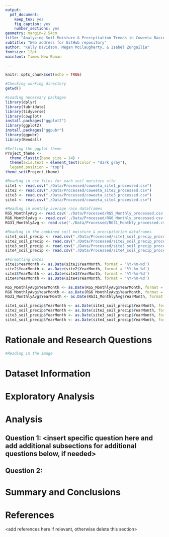 ```yaml
---
output: 
  pdf_document:
    keep_tex: yes
    fig_caption: yes
    number_sections: yes
geometry: margin=2.54cm
title: "Analyzing Soil Moisture & Precipitation Trends in Coweeta Basin LTER Site"
subtitle: "Web address for GitHub repository"
author: "Kelly Davidson, Megan McClaugherty, & Isabel Zungailia"
fontsize: 12pt
mainfont: Times New Roman

---
```


```r
knitr::opts_chunk$set(echo = TRUE)
```

\newpage
\tableofcontents 
\newpage
\listoftables 
\newpage
\listoffigures 
\newpage

```r
#Checking working directory
getwd()

#Loading necessary packages
library(dplyr)
library(lubridate)
library(tidyverse)
library(cowplot)
install.packages("ggplot2")
library(ggplot2)
install.packages("ggpubr")
library(ggpubr)
library(Kendall)

#Setting the ggplot theme
Project_theme <-
  theme_classic(base_size = 14) +
  theme(axis.text = element_text(color = "dark gray"), 
  legend.position = "top")
theme_set(Project_theme)

#Reading in csv files for each soil moisture site
site1 <- read.csv("./Data/Processed/coweeta_site1_processed.csv")
site2 <- read.csv("./Data/Processed/coweeta_site2_processed.csv")
site3 <- read.csv("./Data/Processed/coweeta_site3_processed.csv")
site4 <- read.csv("./Data/Processed/coweeta_site4_processed.csv")

#Reading in monthly average rain dataframes
RG5_MonthlyAvg <- read.csv('./Data/Processed/RG5_Monthly_processed.csv')
RG6_MonthlyAvg <- read.csv('./Data/Processed/RG6_Monthly_processed.csv')
RG31_MonthlyAvg <- read.csv('./Data/Processed/RG31_Monthly_processed.csv')

#Reading in the combined soil moisture & precipitation dataframes
site1_soil_precip <- read.csv("./Data/Processed/site1_soil_precip_processed.csv")
site2_soil_precip <- read.csv("./Data/Processed/site2_soil_precip_processed.csv")
site3_soil_precip <- read.csv("./Data/Processed/site3_soil_precip_processed.csv")
site4_soil_precip <- read.csv("./Data/Processed/site4_soil_precip_processed.csv")

#Formatting Dates 
site1$YearMonth <- as.Date(site1$YearMonth, format = '%Y-%m-%d')
site2$YearMonth <- as.Date(site2$YearMonth, format = '%Y-%m-%d')
site3$YearMonth <- as.Date(site3$YearMonth, format = '%Y-%m-%d')
site4$YearMonth <- as.Date(site4$YearMonth, format = '%Y-%m-%d')

RG5_MonthlyAvg$YearMonth <- as.Date(RG5_MonthlyAvg$YearMonth, format = '%Y-%m-%d')
RG6_MonthlyAvg$YearMonth <- as.Date(RG6_MonthlyAvg$YearMonth, format = '%Y-%m-%d')
RG31_MonthlyAvg$YearMonth <- as.Date(RG31_MonthlyAvg$YearMonth, format = '%Y-%m-%d')

site1_soil_precip$YearMonth <- as.Date(site1_soil_precip$YearMonth, format = '%Y-%m-%d')
site2_soil_precip$YearMonth <- as.Date(site2_soil_precip$YearMonth, format = '%Y-%m-%d')
site3_soil_precip$YearMonth <- as.Date(site3_soil_precip$YearMonth, format = '%Y-%m-%d')
site4_soil_precip$YearMonth <- as.Date(site4_soil_precip$YearMonth, format = '%Y-%m-%d')

```


# Rationale and Research Questions

```r
#Reading in the image

```


\newpage

# Dataset Information



\newpage

# Exploratory Analysis 



\newpage

# Analysis



## Question 1: <insert specific question here and add additional subsections for additional questions below, if needed>

## Question 2: 




\newpage

# Summary and Conclusions


\newpage

# References
<add references here if relevant, otherwise delete this section> 
